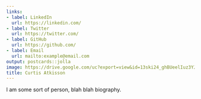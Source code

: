 ```yaml
---
links:
- label: LinkedIn
  url: https://linkedin.com/
- label: Twitter
  url: https://twitter.com/
- label: GitHub
  url: https://github.com/
- label: Email
  url: mailto:example@email.com
output: postcards::jolla
image: https://drive.google.com/uc?export=view&id=13ski24_ghBUeelIuz3YJbiWSyMgC3pFT
title: Curtis Atkisson
---
```

 
I am some sort of person, blah blah biography.
